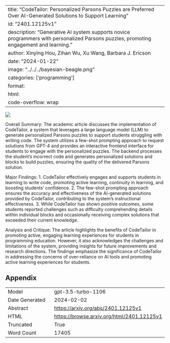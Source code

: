 
---
title: "CodeTailor: Personalized Parsons Puzzles are Preferred Over AI-Generated Solutions to Support Learning"
id: "2401.12125v1"
description: "Generative AI system  supports novice programmers with personalized Parsons puzzles, promoting engagement and learning."
author: Xinying Hou, Zihan Wu, Xu Wang, Barbara J. Ericson
date: "2024-01-22"
image: "../../../bayesian-beagle.png"
categories: ['programming']
format:
  html:
    code-overflow: wrap
---

![](None)

Overall Summary:
The academic article discusses the implementation of CodeTailor, a system that leverages a large language model (LLM) to generate personalized Parsons puzzles to support students struggling with writing code. The system utilizes a few-shot prompting approach to request solutions from GPT-4 and provides an interactive frontend interface for students to engage with the personalized puzzles. The backend processes the student’s incorrect code and generates personalized solutions and blocks to build puzzles, ensuring the quality of the delivered Parsons solution.

Major Findings:
1. CodeTailor effectively engages and supports students in learning to write code, promoting active learning, continuity in learning, and boosting students' confidence.
2. The few-shot prompting approach ensures the accuracy and effectiveness of the AI-generated solutions provided by CodeTailor, contributing to the system's instructional effectiveness.
3. While CodeTailor has shown positive outcomes, some students reported challenges such as difficulty comprehending details within individual blocks and occasionally receiving complex solutions that exceeded their current knowledge.

Analysis and Critique:
The article highlights the benefits of CodeTailor in promoting active, engaging learning experiences for students in programming education. However, it also acknowledges the challenges and limitations of the system, providing insights for future improvements and research directions. The findings emphasize the significance of CodeTailor in addressing the concerns of over-reliance on AI tools and promoting active learning experiences for students.

## Appendix

|          |          |
|----------|----------|
| Model     | gpt-3.5-turbo-1106       |
| Date Generated     | 2024-02-02       |
| Abstract | [https://arxiv.org/abs/2401.12125v1](https://arxiv.org/abs/2401.12125v1)        |
| HTML     | [https://browse.arxiv.org/html/2401.12125v1](https://browse.arxiv.org/html/2401.12125v1)       |
| Truncated       | True       |
| Word Count       | 17405       |